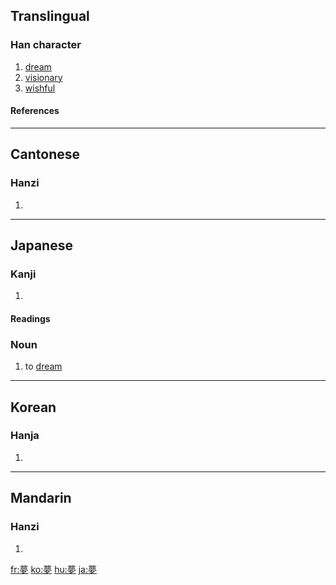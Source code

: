 {{see|梦}}
==Translingual==

===Han character===
{{Han char|rn=36|rad=夕|as=11|sn=14|four=4420<sub>7</sub>|canj=廿田中弓 (TWLN)|ids=⿱⿳[[艹]][[罒]][[冖]][[夕]]}}

# [[dream]]
# [[visionary]]
# [[wishful]]

====References====
{{Han ref|kx=0247.160|dkj=05801|dj=0492.060|hdz=20864.190|uh=5922|ud=22818|bh=B9DA|bd=47578}}

----

==Cantonese==

===Hanzi===
{{yue-hanzi|jyut=|y=mung6}}

# {{defn|Cantonese}}

----

==Japanese==

===Kanji===
{{ja-kanji|grade=5|rs=夕11}}

# {{defn|Japanese}}

====Readings====
{{ja-readings|on=[[む]] ([[mu]])|kun=[[ゆめ]] ([[yume]]), [[くらい]] ([[kurai]]), [[ゆめみる]] ([[yumemiru]])}}

===Noun===
{{ja-noun|k|count=|hira=ゆめ|kata=|rom=yume|kanji=|kyu=|shin=|hidx=}}

# to [[dream]]

----

==Korean==

===Hanja===
{{ko-hanja|hangeul=[[몽]]|rv=mong|mr=mong}}

# {{defn|Korean}}

----

==Mandarin==

===Hanzi===
{{cmn-hanzi|sim=梦|pin=[[mèng]] ([[meng4]])|wg=meng<sup>4</sup>}}

# {{defn|Mandarin}}

[[fr:夢]]
[[ko:夢]]
[[hu:夢]]
[[ja:夢]]